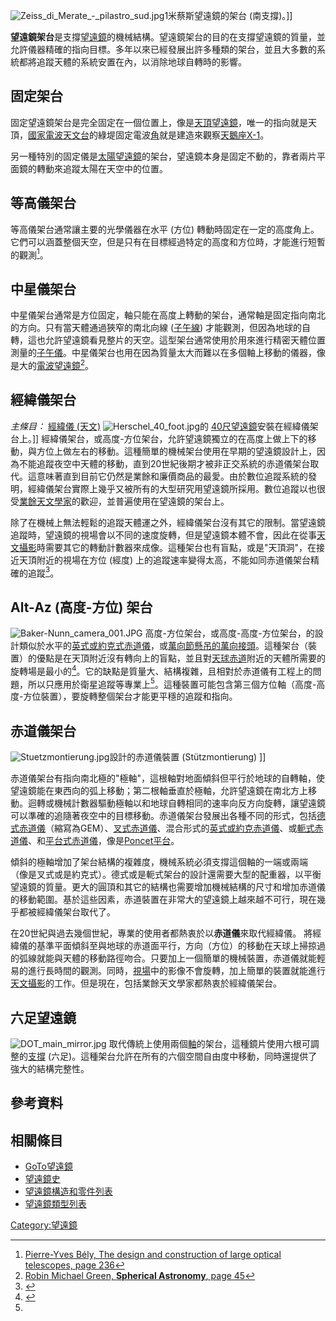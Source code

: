 {{noteTA
|T=zh-hans: 望远镜装置; zh-hant:望遠鏡架台;
|1=zh-hans: 望远镜装置; zh-hant:望遠鏡架台;
}}

[[Image:Zeiss_di_Merate_-_pilastro_sud.jpg|thumb]]1米蔡斯望遠鏡的架台 (南支撐)。]]

'''望遠鏡架台'''是支撐[[望遠鏡|望遠鏡]]的機械結構。望遠鏡架台的目的在支撐望遠鏡的質量，並允許儀器精確的指向目標。多年以來已經發展出許多種類的架台，並且大多數的系統都將追蹤天體的系統安置在內，以消除地球自轉時的影響。

== 固定架台 ==
固定望遠鏡架台是完全固定在一個位置上，像是[[天頂望遠鏡|天頂望遠鏡]]，唯一的指向就是天頂，[[美国国家射电天文台|國家電波天文台]]的綠堤固定電波[[角_(望遠鏡)|角]]就是建造來觀察[[天鵝座X-1|天鵝座X-1]]。

另一種特別的固定儀是[[太陽望遠鏡|太陽望遠鏡]]的架台，望遠鏡本身是固定不動的，靠者兩片平面鏡的轉動來追蹤太陽在天空中的位置。

==等高儀架台==
等高儀架台通常讓主要的光學儀器在水平 (方位) 轉動時固定在一定的高度角上。它們可以涵蓋整個天空，但是只有在目標經過特定的高度和方位時，才能進行短暫的觀測<ref>[http://books.google.com/books?id=kBdAOqtCU58C&pg=PA236&dq=%22alt+alt%22+telescope+mount&hl=en&ei=tyN4TdasMarC0QH2wI3vBg&sa=X&oi=book_result&ct=result&resnum=1&ved=0CD8Q6AEwAA#v=onepage&q=%22alt%20alt%22%20telescope%20mount&f=false Pierre-Yves Bély, The design and construction of large optical telescopes, page 236]</ref>。

== 中星儀架台 ==
中星儀架台通常是方位固定，軸只能在高度上轉動的架台，通常軸是固定指向南北的方向。只有當天體通過狹窄的南北向線 ([[子午線_(天文學)|子午線]]) 才能觀測，但因為地球的自轉，這也允許望遠鏡看見整片的天空。這型架台通常使用於用來進行精密天體位置測量的[[子午儀|子午儀]]。中星儀架台也用在因為質量太大而難以在多個軸上移動的儀器，像是大的[[電波望遠鏡|電波望遠鏡]]<ref>[http://books.google.com/books?id=wOpaUFQFwTwC&pg=PA44&lpg=PA44&dq=radio+telescope+transit+mount&source=bl&ots=D-PJJkE4Cw&sig=H2lYYo4j9aGl24C67PPOCJuc4i8&hl=en&ei=bV7gSvqSK9WelAfgt_SEDw&sa=X&oi=book_result&ct=result&resnum=2&ved=0CA4Q6AEwATgU#v=onepage&q=radio%20telescope%20transit%20mount&f=false Robin Michael Green, '''Spherical Astronomy''', page 45]</ref>。

== 經緯儀架台 ==
''主條目：'' [[經緯儀_(天文)|經緯儀 (天文)]]
[[Image:Herschel_40_foot.jpg|thumb]]的{{convert|49|in|mm|sing =}} [[40尺望遠鏡|40尺望遠鏡]]安裝在經緯儀架台上。]]
經緯儀架台，或高度-方位架台，允許望遠鏡獨立的在高度上做上下的移動，與方位上做左右的移動。這種簡單的機械架台使用在早期的望遠鏡設計上，因為不能追蹤夜空中天體的移動，直到20世紀後期才被非正交系統的赤道儀架台取代。這意味著直到目前它仍然是業餘和廉價商品的最愛。由於數位追蹤系統的發明，經緯儀架台實際上幾乎又被所有的大型研究用望遠鏡所採用。數位追蹤以也很受[[業餘天文學|業餘天文學家]]的歡迎，並普遍使用在望遠鏡的架台上。 

除了在機械上無法輕鬆的追蹤天體運之外，經緯儀架台沒有其它的限制。當望遠鏡追蹤時，望遠鏡的視場會以不同的速度旋轉，但是望遠鏡本體不會，因此在從事[[天文攝影|天文攝影]]時需要其它的轉動計數器來成像。這種架台也有盲點，或是"天頂洞"，在接近天頂附近的視場在方位 (經度) 上的追蹤速率變得太高，不能如同赤道儀架台精確的追蹤<ref name="#1">{{Cite web |url=http://www.astr.ua.edu/keel/techniques/mountings.html |title=Bill Keel's Lecture Notes - Astronomical Techniques - Telescope Mountings |access-date=2012-01-16 |archive-date=2015-09-23 |archive-url=https://web.archive.org/web/20150923175627/http://www.astr.ua.edu/keel/techniques/mountings.html |dead-url=no }}</ref>。

== Alt-Az (高度-方位) 架台 ==
[[File:Baker-Nunn_camera_001.JPG|thumb]]
高度-方位架台，或高度-高度-方位架台，的設計類似於水平的[[赤道儀|英式或約克式赤道儀]]，或[[萬向接頭|萬向節懸吊的萬向接頭]]。這種架台（裝置）的優點是在天頂附近沒有轉向上的盲點，並且對[[天球赤道|天球赤道]]附近的天體所需要的旋轉場是最小的<ref>{{Cite web |url=http://www.astronomiainumbria.org/pubblicazioni/OTPT001.pdf |title=La montatura alt-alt (The alt-alt mount), article in italian |access-date=2013-06-18 |archive-date=2020-11-15 |archive-url=https://web.archive.org/web/20201115235354/http://www.astronomiainumbria.org/pubblicazioni/OTPT001.pdf |dead-url=no }}</ref>。它的缺點是質量大、結構複雜，且相對於赤道儀有工程上的問題，所以只應用於衛星追蹤等專業上<ref name="#1"/>。這種裝置可能包含第三個方位軸（高度-高度-方位裝置），要旋轉整個架台才能更平穩的追蹤和指向。

== 赤道儀架台 ==
[[Image:Stuetzmontierung.jpg|thumb]]設計的赤道儀裝置 (Stützmontierung) ]]
{{Main|赤道儀}}

赤道儀架台有指向南北極的"極軸"，這根軸對地面傾斜但平行於地球的自轉軸，使望遠鏡能在東西向的弧上移動；第二根軸垂直於極軸，允許望遠鏡在南北方上移動。迴轉或機械計數器驅動極軸以和地球自轉相同的速率向反方向旋轉，讓望遠鏡可以準確的追隨著夜空中的目標移動。赤道儀架台發展出各種不同的形式，包括[[赤道儀|德式赤道儀]]（縮寫為GEM）、[[赤道儀|叉式赤道儀]]、混合形式的[[赤道儀|英式或約克赤道儀]]、或[[赤道儀|軛式赤道儀]]、和[[赤道儀|平台式赤道儀]]，像是[[Poncet平台|Poncet平台]]。

傾斜的極軸增加了架台結構的複雜度，機械系統必須支撐這個軸的一端或兩端 （像是叉式或是約克式）。德式或是軛式架台的設計還需要大型的配重器，以平衡望遠鏡的質量。更大的圓頂和其它的結構也需要增加機械結構的尺寸和增加赤道儀的移動範圍。基於這些因素，赤道裝置在非常大的望遠鏡上越來越不可行，現在幾乎都被經緯儀架台取代了。

在20世紀與過去幾個世紀，專業的使用者都熱衷於以'''赤道儀'''來取代經緯儀。
將經緯儀的基準平面傾斜至與地球的赤道面平行，方向（方位）的移動在天球上掃掠過的弧線就能與天體的移動路徑吻合。只要加上一個簡單的機械裝置，赤道儀就能輕易的進行長時間的觀測。同時，[[視場|視場]]中的影像不會旋轉，加上簡單的裝置就能進行[[天文攝影|天文攝影]]的工作。但是現在，包括業餘天文學家都熱衷於經緯儀架台。

==六足望遠鏡==
[[Image:DOT_main_mirror.jpg|thumb]]
{{Main|六足望遠鏡}}
取代傳統上使用兩個[[軸|軸]]的架台，這種鏡片使用六根可調整的[[支撐|支撐]] (六足)。這種架台允許在所有的六個空間自由度中移動，同時還提供了強大的結構完整性。

==參考資料==
{{Reflist}}

==相關條目==
*[[GoTo望遠鏡|GoTo望遠鏡]]
*[[望遠鏡史|望遠鏡史]]
*[[望遠鏡構造和零件列表|望遠鏡構造和零件列表]]
*[[望遠鏡類型列表|望遠鏡類型列表]]

[[Category:望遠鏡|Category:望遠鏡]]